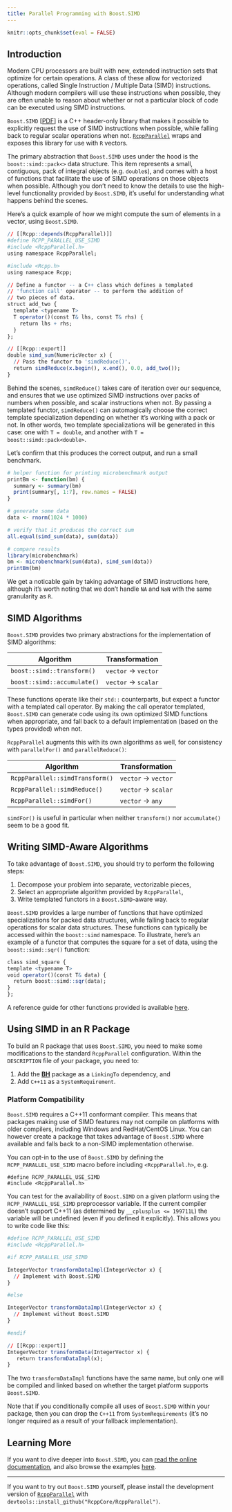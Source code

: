 ```yaml
---
title: Parallel Programming with Boost.SIMD
---
```


```r
knitr::opts_chunk$set(eval = FALSE)
```

## Introduction 

Modern CPU processors are built with new, extended
instruction sets that optimize for certain operations. A
class of these allow for vectorized operations, called
Single Instruction / Multiple Data (SIMD) instructions. 
Although modern compilers will use these instructions when
possible, they are often unable to reason about whether or
not a particular block of code can be executed using SIMD
instructions.

`Boost.SIMD`
[[PDF](https://meetingcpp.com/tl_files/mcpp/slides/12/simd.pdf)]
is a C++ header-only library that makes it possible to
explicitly request the use of SIMD instructions when
possible, while falling back to regular scalar operations
when not.
[`RcppParallel`](http://rcppcore.github.io/RcppParallel/) 
wraps and exposes this library for use with `R` vectors.

The primary abstraction that `Boost.SIMD` uses under the 
hood is the `boost::simd::pack<>` data structure. This item 
represents a small, contiguous, pack of integral objects 
(e.g. `double`s), and comes with a host of functions that 
facilitate the use of SIMD operations on those objects when 
possible. Although you don't need to know the details to use
the high-level functionality provided by `Boost.SIMD`, it's
useful for understanding what happens behind the scenes.

Here's a quick example of how we might compute the sum of 
elements in a vector, using `Boost.SIMD`.

```r
// [[Rcpp::depends(RcppParallel)]]
#define RCPP_PARALLEL_USE_SIMD
#include <RcppParallel.h>
using namespace RcppParallel;

#include <Rcpp.h>
using namespace Rcpp;

// Define a functor -- a C++ class which defines a templated
// 'function call' operator -- to perform the addition of 
// two pieces of data.
struct add_two {
  template <typename T>
  T operator()(const T& lhs, const T& rhs) {
    return lhs + rhs;
  }
};

// [[Rcpp::export]]
double simd_sum(NumericVector x) {
  // Pass the functor to 'simdReduce()'.
  return simdReduce(x.begin(), x.end(), 0.0, add_two());
}
```

Behind the scenes, `simdReduce()` takes care of iteration 
over our sequence, and ensures that we use optimized SIMD 
instructions over packs of numbers when possible, and scalar
instructions when not. By passing a templated functor, 
`simdReduce()` can automagically choose the correct template
specialization depending on whether it's working with a pack
or not. In other words, two template specializations will be
generated in this case: one with `T = double`, and another
with `T = boost::simd::pack<double>`.

Let's confirm that this produces the correct output, and run
a small benchmark.

```r
# helper function for printing microbenchmark output
printBm <- function(bm) {
  summary <- summary(bm)
  print(summary[, 1:7], row.names = FALSE)
}

# generate some data
data <- rnorm(1024 * 1000)

# verify that it produces the correct sum
all.equal(simd_sum(data), sum(data))

# compare results
library(microbenchmark)
bm <- microbenchmark(sum(data), simd_sum(data))
printBm(bm)
```

We get a noticable gain by taking advantage of SIMD 
instructions here, although it's worth noting that we don't
handle `NA` and `NaN` with the same granularity as `R`.

## SIMD Algorithms

`Boost.SIMD` provides two primary abstractions for the
implementation of SIMD algorithms:

| Algorithm                   | Transformation       |
|-----------------------------|----------------------|
| `boost::simd::transform()`  | `vector` -> `vector` |
| `boost::simd::accumulate()` | `vector` -> `scalar` |

These functions operate like their `std::` counterparts, but
expect a functor with a templated call operator. By making
the call operator templated, `Boost.SIMD` can generate code
using its own optimized SIMD functions when appropriate, and
fall back to a default implementation (based on the types
provided) when not.

`RcppParallel` augments this with its own algorithms as well,
for consistency with `parallelFor()` and `parallelReduce()`:

| Algorithm                       | Transformation       |
|---------------------------------|----------------------|
| `RcppParallel::simdTransform()` | `vector` -> `vector` |
| `RcppParallel::simdReduce()`    | `vector` -> `scalar` |
| `RcppParallel::simdFor()`       | `vector` -> `any`    |

`simdFor()` is useful in particular when neither `transform()`
nor `accumulate()` seem to be a good fit.

## Writing SIMD-Aware Algorithms

To take advantage of `Boost.SIMD`, you should try to perform
the following steps:

1. Decompose your problem into separate, vectorizable pieces,
2. Select an appropriate algorithm provided by `RcppParallel`,
3. Write templated functors in a `Boost.SIMD`-aware way.

`Boost.SIMD` provides a large number of functions that have
optimized specializations for packed data structures, while
falling back to regular operations for scalar data structures.
These functions can typically be accessed within the `boost::simd`
namespace. To illustrate, here's an example of a functor that
computes the square for a set of data, using the `boost::simd::sqr()`
function:

```r
class simd_square {
template <typename T>
void operator()(const T& data) {
  return boost::simd::sqr(data);
}
};
```

A reference guide for other functions provided is available 
[here](http://nt2.metascale.fr/doc/html/boost_simd_functions_and_operators/reference.html).

## Using SIMD in an R Package

To build an R package that uses `Boost.SIMD`, you need to
make some modifications to the standard `RcppParallel`
configuration. Within the `DESCRIPTION` file of your package,
you need to:

1. Add the [**BH**](https://cran.r-project.org/package=BH)
   package as a `LinkingTo` dependency, and
2. Add `C++11` as a `SystemRequirement`.

### Platform Compatibility

`Boost.SIMD` requires a C++11 conformant compiler. This 
means that packages making use of SIMD features may not 
compile on platforms with older compilers, including Windows
and RedHat/CentOS Linux. You can however create a package 
that takes advantage of `Boost.SIMD` where available and
falls back to a non-SIMD implementation otherwise.

You can opt-in to the use of `Boost.SIMD` by defining the 
`RCPP_PARALLEL_USE_SIMD` macro before including 
`<RcppParallel.h>`, e.g.

    #define RCPP_PARALLEL_USE_SIMD
    #include <RcppParallel.h>
    
You can test for the availability of `Boost.SIMD` on a given
platform using the `RCPP_PARALLEL_USE_SIMD` preprocessor
variable. If the current compiler doesn't support C++11 (as
determined by `__cplusplus <= 199711L`) the variable will be
undefined (even if you defined it explicitly). This allows
you to write code like this:

```r
#define RCPP_PARALLEL_USE_SIMD
#include <RcppParallel.h>

#if RCPP_PARALLEL_USE_SIMD

IntegerVector transformDataImpl(IntegerVector x) {
  // Implement with Boost.SIMD
}

#else

IntegerVector transformDataImpl(IntegerVector x) {
  // Implement without Boost.SIMD
}

#endif

// [[Rcpp::export]]
IntegerVector transformData(IntegerVector x) {
   return transformDataImpl(x);
}
```

The two `transformDataImpl` functions have the same name,
but only one will be compiled and linked based on whether
the target platform supports `Boost.SIMD`.

Note that if you conditionally compile all uses of 
`Boost.SIMD` within your package, then you can drop the
`C++11` from `SystemRequirements` (it's no longer required
as a result of your fallback implementation).

## Learning More

If you want to dive deeper into `Boost.SIMD`, you can
[read the online documentation](http://nt2.metascale.fr/doc/html/boost_simd.html),
and also browse the examples
[here](https://github.com/RcppCore/RcppParallel/tree/master/inst/examples/boost-simd).

---

If you want to try out `Boost.SIMD` yourself, please 
install the development version of 
[`RcppParallel`](http://rcppcore.github.io/RcppParallel/)
with `devtools::install_github("RcppCore/RcppParallel")`.
